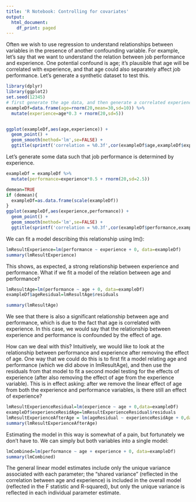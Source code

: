 ```yaml
---
title: 'R Notebook: Controlling for covariates'
output:
  html_document:
    df_print: paged
---
```



Often we wish to use regression to understand relationships between variables in the presence of another confounding variable.  For example, let's say that we want to understand the relation between job performance and experience. One potential confound is age; it's plausible that age will be correlated with experience, and that age could also separately affect job performance.  Let's generate a synthetic dataset to test this.

```r
library(dplyr)
library(ggplot2)
set.seed(12345)
# first generate the age data, and then generate a correlated experience variable
exampleDf=data.frame(age=rnorm(20,mean=30,sd=10)) %>%
  mutate(experience=age*0.3 + rnorm(20,sd=5))


ggplot(exampleDf,aes(age,experience)) +
  geom_point() + 
  geom_smooth(method='lm',se=FALSE) +
  ggtitle(sprintf('correlation = %0.3f',cor(exampleDf$age,exampleDf$experience)))

```

Let's generate some data such that job performance is determined by experience.  

```r
exampleDf = exampleDf %>%
  mutate(performance=experience*0.5 + rnorm(20,sd=2.5))

demean=TRUE
if (demean){
  exampleDf=as.data.frame(scale(exampleDf))
}
ggplot(exampleDf,aes(experience,performance)) +
  geom_point() + 
  geom_smooth(method='lm',se=FALSE) +
  ggtitle(sprintf('correlation = %0.3f',cor(exampleDf$performance,exampleDf$experience)))

```

We can fit a model describing this relationship using lm():

```r
lmResultExperience=lm(performance ~ experience + 0, data=exampleDf)
summary(lmResultExperience)
```

This shows, as expected, a strong relationship between experience and performance. What if we fit a model of the relation between age and performance?

```r
lmResultAge=lm(performance ~ age + 0, data=exampleDf)
exampleDf$ageResidual=lmResultAge$residuals

summary(lmResultAge)

```

We see that there is also a significant relationship between age and performance, which is due to the fact that age is correlated with experience. In this case, we would say that the relationship between experience and performance is confounded by the effect of age.

How can we deal with this?  Intuitively, we would like to look at the relationship between performance and experience after removing the effect of age. One way that we could do this is to first fit a model relating age and performance (which we did above in lmResultAge), and then use the residuals from that model to fit a second model testing for the effects of experience (after also removing the effect of age from the experience variable).  This is in effect asking: after we remove the linear effect of age from both the experience and performance variables, is there still an effect of experience?

```r
lmResultExperienceResidual=lm(experience ~ age + 0,data=exampleDf)
exampleDf$experienceResidAge=lmResultExperienceResidual$residuals
lmResultExperienceAfterAge = lm(ageResidual ~ experienceResidAge + 0,data=exampleDf)
summary(lmResultExperienceAfterAge)

```


Estimating the model in this way is somewhat of a pain, but fortunately we don't have to.  We can simply but both variables into a single model:

```r
lmCombined=lm(performance ~ age + experience + 0, data=exampleDf)
summary(lmCombined)
```

The general linear model estimates include only the unique variance associated with each parameter; the "shared variance" (reflected in the correlation between age and experience) is included in the overall model (reflected in the F statistic and R-squared), but only the unique variance is reflected in each individual parameter estimate. 
